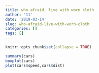 ```yaml
---
title: who afraid. live with worn cloth
author: '11'
date: '2019-03-14'
slug: who-afraid-live-with-worn-cloth
categories: []
tags: []
---
```


```r
knitr::opts_chunk$set(collapse = TRUE)
```
```r
summary(cars)
boxplot(cars)
plot(cars$speed,cars$dist)
```